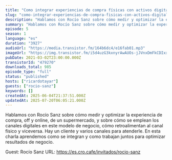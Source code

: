 ```yaml
---
title: "Como integrar experiencias de compra físicas con activos digitales. Así lo hacen los supermercados, con Rocío Sanz"
slug: "como-integrar-experiencias-de-compra-fisicas-con-activos-digitales-supermercados-con-rocio-sanz"
description: "Hablamos con Rocío Sanz sobre cómo medir y optimizar la experiencia de compra, off y online, de un supermercado, y sobre cómo se emplean los canales digitales en este modelo de negocio, cómo retroalimentan al canal físico y viceversa. Hay un cliente y varios canales para atenderle. En esta charla aprendemos como se integran y como trabajan juntos para optimizar resultados de negocio.\n\nGuest: Rocío Sanz\nURL: https://es.cro.cafe/invitados/rocio-sanz"
summary: "Hablamos con Rocío Sanz sobre cómo medir y optimizar la experiencia de compra, off y online, de un supermercado, y sobre cómo se emplean los canales digitales en este modelo de negocio, cómo retroalimentan al canal físico y viceversa. Hay un cliente y varios canales para atenderle. En esta charla aprendemos como se integran y como trabajan juntos para optimizar resultados de negocio."
episode: 5
season: 1
language: "es"
duration: "3927"
audioUrl: "https://media.transistor.fm/164b6dc4/e16fab01.mp3"
imageUrl: "https://img.transistor.fm/i5d4uzG3kxnyrAwAUOs-jJVnxDmFkCDIxxWqLIlw4wE/rs:fill:3000:3000:1/q:60/aHR0cHM6Ly9pbWct/dXBsb2FkLXByb2R1/Y3Rpb24udHJhbnNp/c3Rvci5mbS82Mzhm/NjhhNGRkZTIzYzBh/YTc3ZDU4OTY1OWVi/NDk4OS5qcGVn.webp"
pubDate: 2021-03-02T23:00:00.000Z
transistorId: "479270"
downloads_total: 985
episode_type: "full"
status: "published"
hosts: ["ricardotayar"]
guests: ["rocio-sanz"]
keywords: []
createdAt: 2025-06-04T21:37:51.000Z
updatedAt: 2025-07-20T06:05:21.000Z
---
```


Hablamos con Rocío Sanz sobre cómo medir y optimizar la experiencia de compra, off y online, de un supermercado, y sobre cómo se emplean los canales digitales en este modelo de negocio, cómo retroalimentan al canal físico y viceversa. Hay un cliente y varios canales para atenderle. En esta charla aprendemos como se integran y como trabajan juntos para optimizar resultados de negocio.

Guest: Rocío Sanz
URL: https://es.cro.cafe/invitados/rocio-sanz

